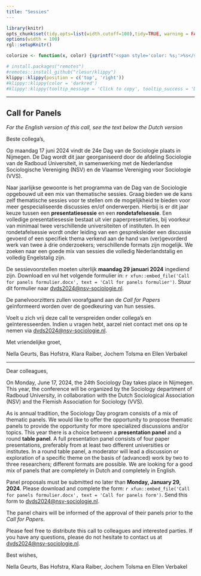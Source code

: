 ```yaml
---
title: "Sessies"
---  
```



  
```r
library(knitr)
opts_chunk$set(tidy.opts=list(width.cutoff=100),tidy=TRUE, warning = FALSE, message = FALSE,comment = "#>", cache=TRUE, class.source=c("test"), class.output=c("test2"), cache.lazy = FALSE)
options(width = 100) 
rgl::setupKnitr()

colorize <- function(x, color) {sprintf("<span style='color: %s;'>%s</span>", color, x) }

```

```r
# install.packages("remotes")
#remotes::install_github("rlesur/klippy")
klippy::klippy(position = c('top', 'right'))
#klippy::klippy(color = 'darkred')
#klippy::klippy(tooltip_message = 'Click to copy', tooltip_success = 'Done')
```


----  

## Call for Panels

*For the English version of this call, see the text below the Dutch version*

Beste collega’s,

Op maandag 17 juni 2024 vindt de 24e Dag van de Sociologie plaats in Nijmegen. De Dag wordt dit jaar georganiseerd door de afdeling Sociologie van de Radboud Universiteit, in samenwerking met de Nederlandse Sociologische Vereniging (NSV) en de Vlaamse Vereniging voor Sociologie (VVS).

Naar jaarlijkse gewoonte is het programma van de Dag van de Sociologie opgebouwd uit een mix van thematische sessies. Graag bieden we de kans zelf thematische sessies voor te stellen om de mogelijkheid te bieden voor meer gespecialiseerde discussies en/of onderwerpen. Hierbij is er dit jaar keuze tussen een **presentatiesessie** en een **rondetafelsessie**. Een volledige presentatiesessie bestaat uit vier paperpresentaties, bij voorkeur van minimaal twee verschillende universiteiten of instituten. In een rondetafelsessie wordt onder leiding van een gespreksleider een discussie gevoerd of een specifiek thema verkend aan de hand van (ver)gevorderd werk van twee à drie onderzoekers; verschillende formats zijn mogelijk. We zoeken naar een goede mix van sessies die volledig Nederlandstalig en volledig Engelstalig zijn. 

De sessievoorstellen moeten uiterlijk **maandag 29 januari 2024** ingediend zijn. Download en vul het volgende formulier in: `r xfun::embed_file('Call for panels formulier.docx', text = 'Call for panels formulier')`. Stuur dit formulier naar [dvds2024@nsv-sociologie.nl](mailto:dvds2024@nsv-sociologie.nl). 

De panelvoorzitters zullen voorafgaand aan de *Call for Papers* geïnformeerd worden over de goedkeuring van hun sessies. 

Voelt u zich vrij deze call te verspreiden onder collega’s en geïnteresseerden. Indien u vragen hebt, aarzel niet contact met ons op te nemen via [dvds2024@nsv-sociologie.nl](mailto:dvds2024@nsv-sociologie.nl).

Met vriendelijke groet,

Nella Geurts, Bas Hofstra, Klara Raiber, Jochem Tolsma en Ellen Verbakel

----  

Dear colleagues,

On Monday, June 17, 2024, the 24th Sociology Day takes place in Nijmegen. This year, the conference will be organized by the Sociology department of Radboud University, in collaboration with the Dutch Sociological Association (NSV) and the Flemish Association for Sociology (VVS).

As is annual tradition, the Sociology Day program consists of a mix of thematic panels. We would like to offer the opportunity to propose thematic panels to provide the opportunity for more specialized discussions and/or topics. This year there is a choice between a **presentation panel** and a round **table panel**. A full presentation panel consists of four paper presentations, preferably from at least two different universities or institutes. In a round table panel, a moderator will lead a discussion or exploration of a specific theme on the basis of (advanced) work by two to three researchers; different formats are possible. We are looking for a good mix of panels that are completely in Dutch and completely in English.

Panel proposals must be submitted no later than **Monday, January 29, 2024**. Please download and complete the form: `r xfun::embed_file('Call for panels formulier.docx', text = 'Call for panels form')`. Send this form to [dvds2024@nsv-sociologie.nl](mailto:dvds2024@nsv-sociologie.nl). 

The panel chairs will be informed of the approval of their panels prior to the *Call for Papers*.

Please feel free to distribute this call to colleagues and interested parties. If you have any questions, please do not hesitate to contact us at [dvds2024@nsv-sociologie.nl](mailto:dvds2024@nsv-sociologie.nl). 

Best wishes, 

Nella Geurts, Bas Hofstra, Klara Raiber, Jochem Tolsma en Ellen Verbakel






